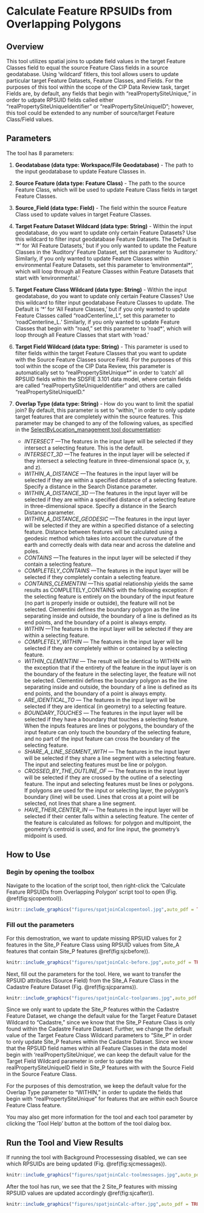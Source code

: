 # Calculate Feature RPSUIDs from Overlapping Polygons {#spatjoinCalc}
## Overview
This tool utilizes spatial joins to update field values in the target Feature Classes field to equal the source Feature Class fields in a source geodatabase. Using 'wildcard' fitlers, this tool allows users to update particular target Feature Datasets, Feature Classes, and Fields. For the purposes of this tool within the scope of the CIP Data Review task, target Fields are, by default, any fields that begin with "realPropertySiteUnique," in order to udpate RPSUID fields called either "realPropertySiteUniqueIdentifier" or "realPropertySiteUniqueID"; however, this tool could be extended to any number of source/target Feature Class/Field values.

## Parameters
The tool has 8 parameters:  

1. **Geodatabase (data type: Workspace/File Geodatabase)** - The path to the input geodatabase to update Feature Classes in.

2. **Source Feature  (data type: Feature Class)** - The path to the source Feature Class, which will be used to update Feature Class fields in target Feature Classes.

3. **Source_Field (data type: Field)** - The field within the source Feature Class used to update values in target Feature Classes.

4. **Target Feature Dataset Wildcard (data type: String)** -  Within the input geodatabase, do you want to update only certain Feature Datasets? Use this wildcard to filter input geodatabase Feature Datasets. The Default is '\*' for 'All Feature Datasets,' but if you only wanted to update the Feature Classes in the 'Auditory' Feature Dataset, set this parameter to 'Auditory.' Similarly, if you only wanted to update Feature Classes within environmental Feature Datasets, set this parameter to 'environmental*', which will loop through all Feature Classes within Feature Datasets that start with 'environmental.'

5. **Target Feature Class Wildcard (data type: String)** - Within the input geodatabase, do you want to update only certain Feature Classes? Use this wildcard to filter input geodatabase Feature Classes to update. The Default is '\*' for 'All Feature Classes,' but if you only wanted to update Feature Classes called "roadCenterline_L", set this parameter to 'roadCenterline_L.' Similarly, if you only wanted to update Feature Classes that begin with "road," set this parameter to 'road*', which will loop through all Feature Classes that start with 'road.'

6. **Target Field Wildcard (data type: String)** - This parameter is used to filter fields within the target Feature Classes that you want to update with the Source Feature Classes source Field. For the purposes of this tool within the scope of the CIP Data Review, this parameter is automatically set to "realPropertySiteUnique*" in order to 'catch' all RPSUID fields within the SDSFIE 3.101 data model, where certain fields are called "realPropertySiteUniqueIdentifier" and others are called "realPropertySiteUniqueID."
  
7. **Overlap Type (data type: String)** - How do you want to limit the spatial join? By default, this parameter is set to "within," in order to only update target features that are completely within the source features.  This parameter may be changed to any of the following values, as specified in the [SelectByLocation_management tool documentation](http://desktop.arcgis.com/en/arcmap/latest/tools/data-management-toolbox/select-layer-by-location.htm): 
    + *INTERSECT* —The features in the input layer will be selected if they intersect a selecting feature. This is the default.  
    + *INTERSECT_3D* —The features in the input layer will be selected if they intersect a selecting feature in three-dimensional space (x, y, and z).  
    + *WITHIN_A_DISTANCE* —The features in the input layer will be selected if they are within a specified distance of a selecting feature. Specify a distance in the Search Distance parameter.  
    + *WITHIN_A_DISTANCE_3D* —The features in the input layer will be selected if they are within a specified distance of a selecting feature in three-dimensional space. Specify a distance in the Search Distance parameter.  
    + *WITHIN_A_DISTANCE_GEODESIC* —The features in the input layer will be selected if they are within a specified distance of a selecting feature. Distance between features will be calculated using a geodesic method which takes into account the curvature of the earth and correctly deals with data near and across the dateline and poles.  
    + *CONTAINS* —The features in the input layer will be selected if they contain a selecting feature.  
    + *COMPLETELY_CONTAINS* —The features in the input layer will be selected if they completely contain a selecting feature.  
    + *CONTAINS_CLEMENTINI* —This spatial relationship yields the same results as COMPLETELY_CONTAINS with the following exception: if the selecting feature is entirely on the boundary of the input feature (no part is properly inside or outside), the feature will not be selected. Clementini defines the boundary polygon as the line separating inside and outside, the boundary of a line is defined as its end points, and the boundary of a point is always empty.  
    + *WITHIN* —The features in the input layer will be selected if they are within a selecting feature.  
    + *COMPLETELY_WITHIN* — The features in the input layer will be selected if they are completely within or contained by a selecting feature.  
    + *WITHIN_CLEMENTINI* — The result will be identical to WITHIN with the exception that if the entirety of the feature in the input layer is on the boundary of the feature in the selecting layer, the feature will not be selected. Clementini defines the boundary polygon as the line separating inside and outside, the boundary of a line is defined as its end points, and the boundary of a point is always empty.  
    + *ARE_IDENTICAL_TO* — The features in the input layer will be selected if they are identical (in geometry) to a selecting feature.  
    + *BOUNDARY_TOUCHES* — The features in the input layer will be selected if they have a boundary that touches a selecting feature. When the inputs features are lines or polygons, the boundary of the input feature can only touch the boundary of the selecting feature, and no part of the input feature can cross the boundary of the selecting feature.  
    + *SHARE_A_LINE_SEGMENT_WITH* — The features in the input layer will be selected if they share a line segment with a selecting feature. The input and selecting features must be line or polygon.  
    + *CROSSED_BY_THE_OUTLINE_OF* — The features in the input layer will be selected if they are crossed by the outline of a selecting feature. The input and selecting features must be lines or polygons. If polygons are used for the input or selecting layer, the polygon's boundary (line) will be used. Lines that cross at a point will be selected, not lines that share a line segment.  
    + *HAVE_THEIR_CENTER_IN* — The features in the input layer will be selected if their center falls within a selecting feature. The center of the feature is calculated as follows: for polygon and multipoint, the geometry's centroid is used, and for line input, the geometry's midpoint is used.  
 

## How to Use
### Begin by opening the toolbox  
Navigate to the location of the script tool, then right-click the 'Calculate Feature RPSUIDs from Overlapping Polygon' script tool to open (Fig. \@ref(fig:sjcopentool)).

```r
knitr::include_graphics("figures/spatjoinCalcopentool.jpg",auto_pdf = TRUE)
```


###  Fill out the parameters 
For this demostration, we want to update missing RPSUID values for 2 features in the Site_P Feature Class using RPSUID values from Site_A features that contain Site_P features \@ref(fig:sjcbefore)).
```r
knitr::include_graphics("figures/spatjoinCalc-before.jpg",auto_pdf = TRUE)
```
\pagebreak
Next, fill out the parameters for the tool. Here, we want to transfer the RPSUID attributes (Source Field) from the Site_A Feature Class in the Cadastre Feature Dataset (Fig. \@ref(fig:sjcparams)).

```r
knitr::include_graphics("figures/spatjoinCalc-toolparams.jpg",auto_pdf = TRUE)
```
Since we only want to update the Site_P features within the Cadastre Feature Dataset, we change the default value for the Target Feature Dataset Wildcard to "Cadastre," since we know that the Site_P Feature Class is only found within the Cadastre Feature Dataset. Further, we change the default value of the Target Feature Class Wildcard parameters to "Site_P" in order to only update Site_P features within the Cadastre Dataset. Since we know that the RPSUID field names within all Feature Classes in the data model begin with 'realPropertySiteUnique', we can keep the default value for the Target Field Wildcard parameter in order to update the realPropertySiteUniqueID field in Site_P features with with the Source Field in the Source Feature Class. 

For the purposes of this demostration, we keep the default value for the Overlap Type parameter to "WITHIN," in order to update the fields that begin with "realPropertySiteUnique" for features that are *within* each Source Feature Class feature.

You may also get more information for the tool and each tool parameter by clicking the 'Tool Help' button at the bottom of the tool dialog box.  

## Run the Tool and View Results
If running the tool with Background Processessing disabled, we can see which RPSUIDs are being updated (Fig. \@ref(fig:sjcmessages)).

```r
knitr::include_graphics("figures/spatjoinCalc-toolmessages.jpg",auto_pdf = TRUE)
```
After the tool has run, we see that the 2 Site_P features with missing RPSUID values are updated accordingly \@ref(fig:sjcafter)).
```r
knitr::include_graphics("figures/spatjoinCalc-after.jpg",auto_pdf = TRUE)
```

